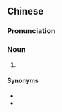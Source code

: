 ==Chinese==
{{zh-forms}}
{{wikipedia|lang=zh}}

===Pronunciation===
{{zh-pron
|m=qīnglǚ
|c=cing1 leoi5
|cat=n
}}

===Noun===
{{zh-noun}}

# {{zh-short|青年旅舍|[[youth hostel]]}}

====Synonyms====
* {{zh-l|青年旅館}}
* {{zh-l|青年旅舍}}